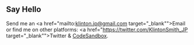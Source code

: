 ## Say Hello

Send me an <a href="mailto:klinton.jp@gmail.com target="_blank"">Email</a>
or find me on other platforms: <a href="https://twitter.com/KlintonSmith_JP target="_blank"">Twitter</a>
 & <a href="https://codesandbox.io/search?query=klinton24&page=1&configure%5BhitsPerPage%5D=12" target="_blank">CodeSandbox</a>.
